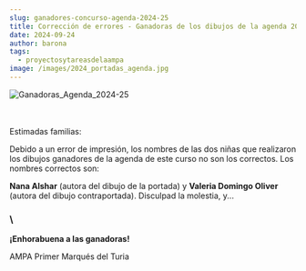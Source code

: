 ```yaml
---
slug: ganadores-concurso-agenda-2024-25
title: Corrección de errores - Ganadoras de los dibujos de la agenda 2024-25
date: 2024-09-24
author: barona
tags:
  - proyectosytareasdelaampa
image: /images/2024_portadas_agenda.jpg
---
```

![Ganadoras_Agenda_2024-25](/images/2024_portadas_agenda.jpg "Ganadoras del concurso de la portada y la contraportada de la Agenda del curso 2024-25")

\
\
Estimadas familias: 

Debido a un error de impresión, los nombres de las dos niñas que realizaron los dibujos ganadores de la agenda de este curso no son los correctos. Los nombres correctos son: 

**Nana Alshar** (autora del dibujo de la portada) y **Valeria Domingo Oliver** (autora del dibujo contraportada). Disculpad la molestia, y...

### \

**¡Enhorabuena a las ganadoras!**

AMPA Primer Marqués del Turia